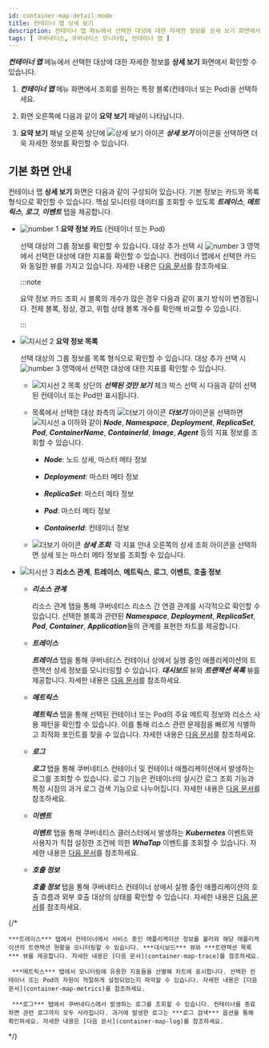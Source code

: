```yaml
---
id: container-map-detail-mode
title: 컨테이너 맵 상세 보기
description: 컨테이너 맵 메뉴에서 선택한 대상에 대한 자세한 정보를 상세 보기 화면에서 확인할 수 있습니다.
tags: [ 쿠버네티스, 쿠버네티스 모니터링, 컨테이너 맵 ]
---
```


***컨테이너 맵*** 메뉴에서 선택한 대상에 대한 자세한 정보를 **상세 보기** 화면에서 확인할 수 있습니다.

1. ***컨테이너 맵*** 메뉴 화면에서 조회를 원하는 특정 블록(컨테이너 또는 Pod)을 선택하세요. 

1. 화면 오른쪽에 다음과 같이 **요약 보기** 패널이 나타납니다. 

    <ImgLang img='k8s-container-sum.png' desc='컨테이너 맵 요약 보기' /> 

1. **요약 보기** 패널 오른쪽 상단에 ![상세 보기 아이콘](/img/ico-detail-mode.svg) ***상세 보기*** 아이콘을 선택하면 더욱 자세한 정보를 확인할 수 있습니다.

## 기본 화면 안내

컨테이너 맵 **상세 보기** 화면은 다음과 같이 구성되어 있습니다. 기본 정보는 카드와 목록 형식으로 확인할 수 있습니다. 핵심 모니터링 데이터를 조회할 수 있도록 ***트레이스***, ***메트릭스***, ***로그***, ***이벤트*** 탭을 제공합니다. 

<ImgLang img='k8s-container-detail.png' desc='상세 보기 화면' /> 

* ![number 1](/img/number-01.png) **요약 정보 카드** (컨테이너 또는 Pod)

  선택 대상의 그룹 정보를 확인할 수 있습니다. 대상 추가 선택 시 ![number 3](/img/number-03.png) 영역에서 선택한 대상에 대한 지표를 확인할 수 있습니다. 컨테이너 맵에서 선택한 카드와 동일한 뷰를 가지고 있습니다. 자세한 내용은 [다음 문서](container-map)를 참조하세요.

  :::note

  요약 정보 카드 조회 시 블록의 개수가 많은 경우 다음과 같이 표기 방식이 변경됩니다. 전체 블록, <span class='normal'>정상</span>, <span class='slow'>경고</span>, <span class='vslow'>위험</span> 상태 블록 개수를 확인해 비교할 수 있습니다.

  <ImgLang img='k8s-container-card-block.png' desc='블록 개수가 많을 경우 요약 정보 카드' /> 

  :::

* ![지시선 2](/img/number-02.png) **요약 정보 목록**

  선택 대상의 그룹 정보를 목록 형식으로 확인할 수 있습니다. 대상 추가 선택 시 ![number 3](/img/number-03.png) 영역에서 선택한 대상에 대한 지표를 확인할 수 있습니다. 

    * ![지시선 2](/img/number-02.png) 목록 상단의 ***선택된 것만 보기*** 체크 박스 선택 시 다음과 같이 선택된 컨테이너 또는 Pod만 표시됩니다. 

      <ImgLang img='k8s-container-detail-list-selected.png' desc='선택된 것만 보기' /> 

    * 목록에서 선택한 대상 좌측의 ![더보기 아이콘](/img/right-arrow.svg) ***더보기*** 아이콘을 선택하면 ![지시선 a](/img/char-a.svg) 이하와 같이 ***Node***, ***Namespace***, ***Deployment***, ***ReplicaSet***, ***Pod***, ***ContainerName***, ***ContainerId***, ***Image***, ***Agent*** 등의 지표 정보를 조회할 수 있습니다.

      * ***Node***: 노드 상세, 마스터 메타 정보

      * ***Deployment***: 마스터 메타 정보

      * ***ReplicaSet***: 마스터 메타 정보

      * ***Pod***: 마스터 메타 정보

      * ***ContainerId***: 컨테이너 정보

    * ![더보기 아이콘](/img/ico-more.svg) ***상세 조회***: 각 지표 안내 오른쪽의 상세 조회 아이콘을 선택하면 상세 또는 마스터 메타 정보를 조회할 수 있습니다.

* ![지시선 3](/img/number-03.png) **리소스 관계**, **트레이스**, **메트릭스**, **로그**, **이벤트**, **호출 정보**

  * ***리소스 관계***

    리소스 관계 탭을 통해 쿠버네티스 리소스 간 연결 관계를 시각적으로 확인할 수 있습니다. 선택한 블록과 관련된 ***Namespace***, ***Deployment***, ***ReplicaSet***, ***Pod***, ***Container***, ***Application***들의 관계를 표현한 차트를 제공합니다. 

  * ***트레이스*** 

    ***트레이스*** 탭을 통해 쿠버네티스 컨테이너 상에서 실행 중인 애플리케이션의 트랜잭션 상세 정보를 모니터링할 수 있습니다. ***대시보드*** 뷰와 ***트랜잭션 목록*** 뷰를 제공합니다. 자세한 내용은 [다음 문서](container-map-trace)를 참조하세요.

  * ***메트릭스***

    ***메트릭스*** 탭을 통해 선택된 컨테이너 또는 Pod의 주요 메트릭 정보와 리소스 사용 패턴을 확인할 수 있습니다. 이를 통해 리소스 관련 문제점을 빠르게 식별하고 최적화 포인트를 찾을 수 있습니다. 자세한 내용은 [다음 문서](container-map-metrics)를 참조하세요.

  * ***로그*** 

    ***로그*** 탭을 통해 쿠버네티스 컨테이너 및 컨테이너 애플리케이션에서 발생하는 로그를 조회할 수 있습니다. 로그 기능은 컨테이너의 실시간 로그 조회 기능과 특정 시점의 과거 로그 검색 기능으로 나누어집니다. 자세한 내용은 [다음 문서](container-map-log)를 참조하세요.

  * ***이벤트*** 

    ***이벤트*** 탭을 통해 쿠버네티스 클러스터에서 발생하는 ***Kubernetes*** 이벤트와 사용자가 직접 설정한 조건에 의한 ***WhaTap*** 이벤트를 조회할 수 있습니다. 자세한 내용은 [다음 문서](container-map-event)를 참조하세요.

  * ***호출 정보***

    ***호출 정보*** 탭을 통해 쿠버네티스 컨테이너 상에서 실행 중인 애플리케이션의 호출 흐름과 외부 호출 대상의 상태를 확인할 수 있습니다. 자세한 내용은 [다음 문서](container-map-call-information)를 참조하세요.

{/* 

    ***트레이스*** 탭에서 컨테이너에서 서비스 중인 애플리케이션 정보를 불러와 해당 애플리케이션의 트랜잭션 현황을 모니터링할 수 있습니다. ***대시보드*** 뷰와 ***트랜잭션 목록*** 뷰를 제공합니다. 자세한 내용은 [다음 문서](container-map-trace)를 참조하세요.

     ***메트릭스*** 탭에서 모니터링에 유용한 지표들을 선별해 차트에 표시합니다. 선택한 컨테이너 또는 Pod의 자원이 적절하게 설정되었는지 파악할 수 있습니다. 자세한 내용은 [다음 문서](container-map-metrics)를 참조하세요.

     ***로그*** 탭에서 쿠버네티스에서 발생하는 로그를 조회할 수 있습니다. 컨테이너를 종료하면 관련 로그까지 모두 사라집니다. 과거에 발생한 로그는 ***로그 검색*** 옵션을 통해 확인하세요. 자세한 내용은 [다음 문서](container-map-log)를 참조하세요.

*/}
